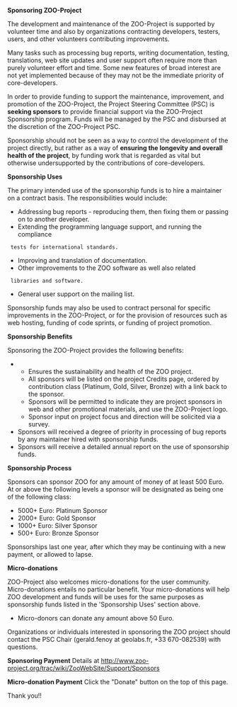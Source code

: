 
'''Sponsoring ZOO-Project'''

The development and maintenance of the ZOO-Project is supported by 
volunteer time and also by organizations contracting developers, testers, users, and other volunteers contributing improvements.

Many tasks such as processing bug reports, writing documentation, testing,
translations, web site updates and user support often require more than
purely volunteer effort and time. Some new features of broad interest
are not yet implemented because of they may not be the immediate priority
of core-developers.

In order to provide funding to support the maintenance, improvement, and
promotion of the ZOO-Project, the Project Steering Committee (PSC) is
'''seeking sponsors''' to provide financial support via the ZOO-Project
Sponsorship program. Funds will be managed by the PSC and disbursed at the
discretion of the ZOO-Project PSC.

Sponsorship should not be seen as a way to control the development of
the project directly, but rather as a way of '''ensuring the longevity and
overall health of the project''', by funding work that is regarded as vital
but otherwise undersupported by the contributions of core-developers.

'''Sponsorship Uses'''

The primary intended use of the sponsorship funds is to hire a
maintainer on a contract basis. The responsibilities would include:

*Addressing bug reports - reproducing them, then fixing them or passing on to another developer.
*Extending the programming language support, and running the compliance
  tests for international standards.
*Improving and translation of documentation.
*Other improvements to the ZOO software as well also related
  libraries and software.
*General user support on the mailing list.

Sponsorship funds may also be used to contract personal for specific 
improvements in the ZOO-Project, or for the provision of resources 
such as web hosting, funding of code sprints, or funding of project promotion.

'''Sponsorship Benefits'''

Sponsoring the ZOO-Project provides the following benefits:

**Ensures the sustainability and health of the ZOO project.
**All sponsors will be listed on the project Credits page, ordered by contribution class (Platinum, Gold, Silver, Bronze) with a link back to the sponsor. 
**Sponsors will be permitted to indicate they are project sponsors in web and other promotional materials, and use the ZOO-Project logo.
**Sponsor input on project focus and direction will be solicited via a survey.
*Sponsors will received a degree of priority in processing of bug reports by any maintainer hired with sponsorship funds.
*Sponsors will receive a detailed annual report on the use of sponsorship funds.

'''Sponsorship Process'''

Sponsors can sponsor ZOO for any amount of money of at least 500 Euro. At or above the following levels a sponsor will be designated as being
one of the following class:

*5000+ Euro: Platinum Sponsor
*2000+ Euro: Gold Sponsor
*1000+ Euro: Silver Sponsor
*500+ Euro: Bronze Sponsor

Sponsorships last one year, after which they may be continuing with a
new payment, or allowed to lapse.

'''Micro-donations'''

ZOO-Project also welcomes micro-donations for the user community.
Micro-donations entails no particular benefit. Your micro-donations
will help ZOO development and funds will be uses for the same purposes
as sponsorship funds listed in the 'Sponsorship Uses' section above.

*Micro-donors can donate any amount above 50 Euro.

Organizations or individuals interested in sponsoring the ZOO project
should contact the PSC Chair (gerald.fenoy at geolabs.fr, +33 670-082539)
with questions.

'''Sponsoring Payment'''
Details at http://www.zoo-project.org/trac/wiki/ZooWebSite/Support/Sponsors

'''Micro-donation Payment'''
Click the "Donate" button on the top of this page.

Thank you!!



{{TracNotice|{{PAGENAME}}}}